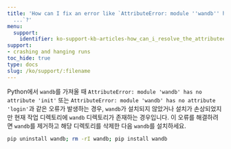 ```yaml
---
title: 'How can I fix an error like `AttributeError: module ''wandb'' has no attribute
  ...`?'
menu:
  support:
    identifier: ko-support-kb-articles-how_can_i_resolve_the_attributeerror_module_wandb_has_no_attribute
support:
- crashing and hanging runs
toc_hide: true
type: docs
slug: /ko/support/:filename
---
```


Python에서 `wandb`를 가져올 때 `AttributeError: module 'wandb' has no attribute 'init'` 또는 `AttributeError: module 'wandb' has no attribute 'login'`과 같은 오류가 발생하는 경우, `wandb`가 설치되지 않았거나 설치가 손상되었지만 현재 작업 디렉토리에 `wandb` 디렉토리가 존재하는 경우입니다. 이 오류를 해결하려면 `wandb`를 제거하고 해당 디렉토리를 삭제한 다음 `wandb`를 설치하세요.

```bash
pip uninstall wandb; rm -rI wandb; pip install wandb
```

